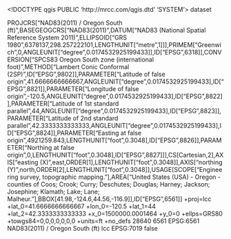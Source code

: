 <!DOCTYPE qgis PUBLIC 'http://mrcc.com/qgis.dtd' 'SYSTEM'>
<qgis version="3.28.15-Firenze">
  <identifier></identifier>
  <parentidentifier></parentidentifier>
  <language></language>
  <type>dataset</type>
  <title></title>
  <abstract></abstract>
  <contact>
    <name></name>
    <organization></organization>
    <position></position>
    <voice></voice>
    <fax></fax>
    <email></email>
    <role></role>
  </contact>
  <links/>
  <fees></fees>
  <encoding></encoding>
  <crs>
    <spatialrefsys nativeFormat="Wkt">
      <wkt>PROJCRS["NAD83(2011) / Oregon South (ft)",BASEGEOGCRS["NAD83(2011)",DATUM["NAD83 (National Spatial Reference System 2011)",ELLIPSOID["GRS 1980",6378137,298.257222101,LENGTHUNIT["metre",1]]],PRIMEM["Greenwich",0,ANGLEUNIT["degree",0.0174532925199433]],ID["EPSG",6318]],CONVERSION["SPCS83 Oregon South zone (international foot)",METHOD["Lambert Conic Conformal (2SP)",ID["EPSG",9802]],PARAMETER["Latitude of false origin",41.6666666666667,ANGLEUNIT["degree",0.0174532925199433],ID["EPSG",8821]],PARAMETER["Longitude of false origin",-120.5,ANGLEUNIT["degree",0.0174532925199433],ID["EPSG",8822]],PARAMETER["Latitude of 1st standard parallel",44,ANGLEUNIT["degree",0.0174532925199433],ID["EPSG",8823]],PARAMETER["Latitude of 2nd standard parallel",42.3333333333333,ANGLEUNIT["degree",0.0174532925199433],ID["EPSG",8824]],PARAMETER["Easting at false origin",4921259.843,LENGTHUNIT["foot",0.3048],ID["EPSG",8826]],PARAMETER["Northing at false origin",0,LENGTHUNIT["foot",0.3048],ID["EPSG",8827]]],CS[Cartesian,2],AXIS["easting (X)",east,ORDER[1],LENGTHUNIT["foot",0.3048]],AXIS["northing (Y)",north,ORDER[2],LENGTHUNIT["foot",0.3048]],USAGE[SCOPE["Engineering survey, topographic mapping."],AREA["United States (USA) - Oregon - counties of Coos; Crook; Curry; Deschutes; Douglas; Harney; Jackson; Josephine; Klamath; Lake; Lane; Malheur."],BBOX[41.98,-124.6,44.56,-116.9]],ID["EPSG",6561]]</wkt>
      <proj4>+proj=lcc +lat_0=41.6666666666667 +lon_0=-120.5 +lat_1=44 +lat_2=42.3333333333333 +x_0=1500000.0001464 +y_0=0 +ellps=GRS80 +towgs84=0,0,0,0,0,0,0 +units=ft +no_defs</proj4>
      <srsid>28640</srsid>
      <srid>6561</srid>
      <authid>EPSG:6561</authid>
      <description>NAD83(2011) / Oregon South (ft)</description>
      <projectionacronym>lcc</projectionacronym>
      <ellipsoidacronym>EPSG:7019</ellipsoidacronym>
      <geographicflag>false</geographicflag>
    </spatialrefsys>
  </crs>
  <extent>
    <spatial maxy="0" dimensions="2" maxz="0" miny="0" maxx="0" minx="0" minz="0" crs="EPSG:6561"/>
    <temporal>
      <period>
        <start></start>
        <end></end>
      </period>
    </temporal>
  </extent>
</qgis>
